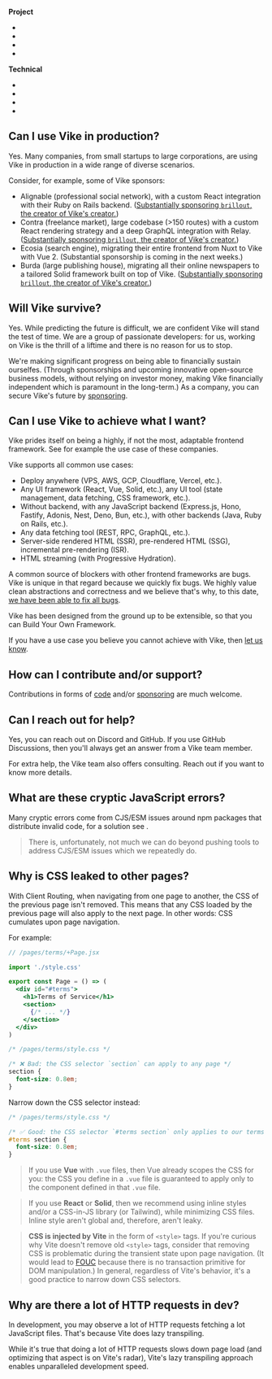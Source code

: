 
**Project**

- <Link href="#can-i-use-vike-in-production" doNotInferSectionTitle />
- <Link href="#will-vike-survive" doNotInferSectionTitle />
- <Link href="#can-i-use-vike-to-achieve-what-i-want" doNotInferSectionTitle />
- <Link href="#how-can-i-contribute-and-or-support" doNotInferSectionTitle />

**Technical**

- <Link href="#can-i-reach-out-for-help" doNotInferSectionTitle />
- <Link href="#what-are-these-cryptic-javascript-errors" doNotInferSectionTitle />
- <Link href="#why-is-css-leaked-to-other-pages" doNotInferSectionTitle />
- <Link href="#why-are-there-a-lot-of-http-requests-in-dev" doNotInferSectionTitle />


## Can I use Vike in production?

Yes. Many companies, from small startups to large corporations, are using Vike in production in a wide range of diverse scenarios.

Consider, for example, some of Vike sponsors:
 - Alignable (professional social network), with a custom React integration with their Ruby on Rails backend.
   ([Substantially sponsoring `brillout`, the creator of Vike's creator.](https://github.com/AlignableUser#:~:text=www.alignable.com-,Sponsoring,-Achievements))
 - Contra (freelance market), large codebase (>150 routes) with a custom React rendering strategy and a deep GraphQL integration with Relay.
   ([Substantially sponsoring `brillout`, the creator of Vike's creator.](https://github.com/contra#:~:text=of%20this%20organization.-,Sponsoring,-Top%20languages))
 - Ecosia (search engine), migrating their entire frontend from Nuxt to Vike with Vue 2.
   (Substantial sponsorship is coming in the next weeks.)
 - Burda (large publishing house), migrating all their online newspapers to a tailored Solid framework built on top of Vike.
   ([Substantially sponsoring `brillout`, the creator of Vike's creator.](https://github.com/BurdaForward#:~:text=People-,Sponsoring,-Top%20languages))


## Will Vike survive?

Yes. While predicting the future is difficult, we are confident Vike will stand the test of time. We are a group of passionate developers: for us, working on Vike is the thrill of a liftime and there is no reason for us to stop.

We're making significant progress on being able to financially sustain ourselfes. (Through sponsorships and upcoming innovative open-source business models, without relying on investor money, making Vike financially independent which is paramount in the long-term.) As a company, you can secure Vike's future by [sponsoring](https://github.com/vikejs/vike/issues/1350).


## Can I use Vike to achieve what I want?

Vike prides itself on being a highly, if not the most, adaptable frontend framework. See for example <Link href="#can-i-use-vike-in-production">the use case of these companies</Link>.

Vike supports all common use cases:
 - <Link href="/deploy">Deploy anywhere</Link> (VPS, AWS, GCP, Cloudflare, Vercel, etc.).
 - <Link href="/ui-framework">Any UI framework</Link> (React, Vue, Solid, etc.), <Link href="/integration">any UI tool</Link> (state management, data fetching, CSS framework, etc.).
 - <Link href="/pre-rendering#should-i-pre-render">Without backend</Link>, with <Link href="/server">any JavaScript backend</Link> (Express.js, Hono, Fastify, Adonis, Nest, Deno, Bun, etc.), with other backends (Java, Ruby on Rails, etc.).
 - <Link href="/data-fetching-tools">Any data fetching tool</Link> (REST, RPC, GraphQL, etc.).
 - <Link href="/pre-rendering#ssg-vs-ssr">Server-side rendered HTML (SSR)</Link>, <Link href="/pre-rendering">pre-rendered HTML (SSG)</Link>, <Link href="/vercel#vite-plugin-vercel">incremental pre-rendering (ISR)</Link>.
 - <Link href="/stream">HTML streaming</Link> (with <Link href="/stream#progressive-hydration">Progressive Hydration</Link>).

A common source of blockers with other frontend frameworks are bugs. Vike is unique in that regard because we quickly fix bugs. We highly value clean abstractions and correctness and we believe that's why, to this date, [we have been able to fix all bugs](https://github.com/vikejs/vike/issues?q=is%3Aissue+is%3Aopen+label%3A%22bug+%3Aboom%3A%22).

Vike has been designed from the ground up to be extensible, so that you can <Link href="/build-your-own-framework">Build Your Own Framework</Link>.

If you have a use case you believe you cannot achieve with Vike, then [let us know](https://github.com/vikejs/vike/discussions).


## How can I contribute and/or support?

Contributions in forms of [code](https://github.com/vikejs/vike/issues/1349) and/or [sponsoring](https://github.com/vikejs/vike/issues/1350) are much welcome.


## Can I reach out for help?

Yes, you can reach out on Discord and GitHub. If you use GitHub Discussions, then you'll always get an answer from a Vike team member.

For extra help, the Vike team also offers consulting. Reach out if you want to know more details.


## What are these cryptic JavaScript errors?

Many cryptic errors come from CJS/ESM issues around npm packages that distribute invalid code, for a solution see <Link href="/broken-npm-package" />.

> There is, unfortunately, not much we can do beyond pushing tools to address CJS/ESM issues which we repeatedly do.


## Why is CSS leaked to other pages?

With <Link href="/client-routing">Client Routing</Link>, when navigating from one page to another, the CSS of the previous page isn't removed. This means that any CSS loaded by the previous page will also apply to the next page. In other words: CSS cumulates upon page navigation.

For example:

```jsx
// /pages/terms/+Page.jsx

import './style.css'

export const Page = () => (
  <div id="#terms">
    <h1>Terms of Service</h1>
    <section>
      {/* ... */}
    </section>
  </div>
)
```

```css
/* /pages/terms/style.css */

/* ❌ Bad: the CSS selector `section` can apply to any page */
section {
  font-size: 0.8em;
}
```

Narrow down the CSS selector instead:

```css
/* /pages/terms/style.css */

/* ✅ Good: the CSS selector `#terms section` only applies to our terms page */
#terms section {
  font-size: 0.8em;
}
```

> If you use **Vue** with `.vue` files, then Vue already scopes the CSS for you: the CSS you define in a `.vue` file is guaranteed to apply only to the component defined in that `.vue` file.

> If you use **React** or **Solid**, then we recommend using inline styles and/or a CSS-in-JS library (or Tailwind), while minimizing CSS files. Inline style aren't global and, therefore, aren't leaky.

> **CSS is injected by Vite** in the form of `<style>` tags. If you're curious why Vite doesn't remove old `<style>` tags, consider that removing CSS is problematic during the transient state upon page navigation. (It would lead to [FOUC](https://en.wikipedia.org/wiki/Flash_of_unstyled_content) because there is no transaction primitive for DOM manipulation.) In general, regardless of Vite's behavior, it's a good practice to narrow down CSS selectors.


## Why are there a lot of HTTP requests in dev?

In development, you may observe a lot of HTTP requests fetching a lot JavaScript files.
That's because <Link href="/lazy-transpiling">Vite does lazy transpiling</Link>.

While it's true that doing a lot of HTTP requests slows down page load (and optimizing that aspect is on Vite's radar), Vite's lazy transpiling approach enables unparalleled development speed.
